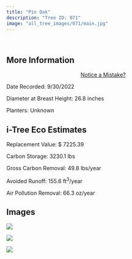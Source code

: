 ```yaml
---
title: "Pin Oak"
description: "Tree ID: 071"
image: "all_tree_images/071/main.jpg"
---
```


<br>

## **More Information**
::: column-margin
<center><a class="button" href="https://forms.gle/W6f5nwYxrM33hF4f7">Notice a Mistake?</a></center>
:::


Date Recorded:  9/30/2022

Diameter at Breast Height:  26.8  inches

Planters:  Unknown

## **i-Tree Eco Estimates**


 Replacement Value: $ 7225.39

 Carbon Storage:  3230.1  lbs

 Gross Carbon Removal:  49.8  lbs/year

 Avoided Runoff:  155.6  ft<sup>3</sup>/year

 Air Pollution Removal:  66.3  oz/year

## **Images**


 ![](all_tree_images/071/IMG_6568.jpg)

 ![](all_tree_images/071/IMG_6571.jpg)

 ![](all_tree_images/071/main.jpg)
